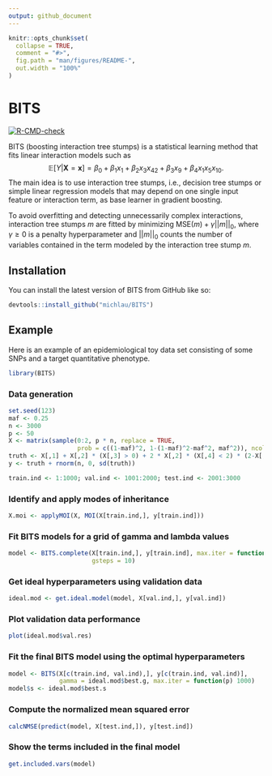 ```yaml
---
output: github_document
---
```


<!-- README.md is generated from README.Rmd. Please edit that file -->

```r
knitr::opts_chunk$set(
  collapse = TRUE,
  comment = "#>",
  fig.path = "man/figures/README-",
  out.width = "100%"
)
```

# BITS

<!-- badges: start -->
[![R-CMD-check](https://github.com/michlau/BITS/workflows/R-CMD-check/badge.svg)](https://github.com/michlau/BITS/actions)
<!-- badges: end -->

BITS (boosting interaction tree stumps) is a statistical learning method that fits linear interaction models such as
$$
\mathbb{E}[Y | \boldsymbol{X} = \boldsymbol{x}] = \beta_0 + \beta_1 x_1 + \beta_2 x_3 x_{42} + \beta_3 x_9 + \beta_4 x_1 x_5 x_{10}.
$$
The main idea is to use interaction tree stumps, i.e., decision tree stumps or simple linear regression models that may depend on one single input feature or interaction term, as base learner in gradient boosting.

To avoid overfitting and detecting unnecessarily complex interactions, interaction tree stumps $m$ are fitted by minimizing $\mathrm{MSE}(m) + \gamma ||m||_0$, where $\gamma \geq 0$ is a penalty hyperparameter and $||m||_0$ counts the number of variables contained in the term modeled by the interaction tree stump $m$.

## Installation

You can install the latest version of BITS from GitHub like so:

``` r
devtools::install_github("michlau/BITS")
```

## Example

Here is an example of an epidemiological toy data set consisting of some SNPs and a target quantitative phenotype.
```r
library(BITS)
```

### Data generation
```r
set.seed(123)
maf <- 0.25
n <- 3000
p <- 50
X <- matrix(sample(0:2, p * n, replace = TRUE,
                   prob = c((1-maf)^2, 1-(1-maf)^2-maf^2, maf^2)), ncol = p)
truth <- X[,1] + X[,2] * (X[,3] > 0) + 2 * X[,2] * (X[,4] < 2) * (2-X[,5])
y <- truth + rnorm(n, 0, sd(truth))

train.ind <- 1:1000; val.ind <- 1001:2000; test.ind <- 2001:3000
```

### Identify and apply modes of inheritance
```r
X.moi <- applyMOI(X, MOI(X[train.ind,], y[train.ind]))
```

### Fit BITS models for a grid of gamma and lambda values
```r
model <- BITS.complete(X[train.ind,], y[train.ind], max.iter = function(p) 1000,
                       gsteps = 10)
```

### Get ideal hyperparameters using validation data
```r
ideal.mod <- get.ideal.model(model, X[val.ind,], y[val.ind])
```

### Plot validation data performance
```r
plot(ideal.mod$val.res)
```

### Fit the final BITS model using the optimal hyperparameters
```r
model <- BITS(X[c(train.ind, val.ind),], y[c(train.ind, val.ind)],
              gamma = ideal.mod$best.g, max.iter = function(p) 1000)
model$s <- ideal.mod$best.s
```

### Compute the normalized mean squared error
```r
calcNMSE(predict(model, X[test.ind,]), y[test.ind])
```

### Show the terms included in the final model
```r
get.included.vars(model)
```
